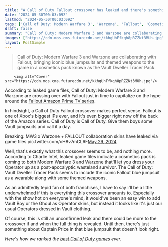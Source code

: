 ```yaml
---
title: "A Call of Duty Fallout crossover has leaked and there's something about Captain Price wearing a Vault jumpsuit that just doesn't look right"
date: "2024-05-30T00:03:09Z"
lastmod: "2024-05-30T00:03:09Z"
tags: ['Call of Duty: Modern Warfare 3', 'Warzone', 'Fallout', 'Cosmetics Pack', 'Post-apocalyptic']
draft: false
summary: "Call of Duty: Modern Warfare 3 and Warzone are collaborating with Fallout, bringing iconic blue jumpsuits and themed weapons to the game in a cosmetics pack known as the Vault Dweller Tracer Pack."
images: ["https://cdn.mos.cms.futurecdn.net/kkhgUhFfkqh8pRZZNt3MUh.jpg"]
layout: PostSimple
---
```

> Call of Duty: Modern Warfare 3 and Warzone are collaborating with Fallout, bringing iconic blue jumpsuits and themed weapons to the game in a cosmetics pack known as the Vault Dweller Tracer Pack.


        <img alt="Cover" src="https://cdn.mos.cms.futurecdn.net/kkhgUhFfkqh8pRZZNt3MUh.jpg"/>
        
According to leaked game files, Call of Duty: Modern Warfare 3 and Warzone are crossing over with Fallout just in time to capitalize on the hype around the [Fallout Amazon Prime TV series](https://www.gamesradar.com/fallout-tv-show-season-one-amazon-prime-video-release-date-cast-trailer-story-setting-guide/).

In hindsight, a Call of Duty Fallout crossover makes perfect sense. Fallout is one of Xbox's biggest IPs ever, and it's even bigger right now off the back of the Amazon series. Call of Duty is Call of Duty. Give them boys some Vault jumpsuits and call it a day.

Breaking: MW3 x Warzone + FALLOUT collaboration skins have leaked via game files pic.twitter.com/oH8v7mCL6F[May 29, 2024](https://twitter.com/charlieINTEL/status/1795854134223970702)

Well, that's exactly what this crossover seems to be, and nothing more. According to Charlie Intel, leaked game files indicate a cosmetics pack is coming to both Modern Warfare 3 and Warzone that'll let you dress your Operator up as a post-apocalyptic wasteland survivor. The Call of Duty: Vault Dweller Tracer Pack seems to include the iconic Fallout blue jumpsuit as a wearable along with some themed weapons.

As an admittedly tepid fan of both franchises, I have to say I'll be a little underwhelmed if this is everything this crossover amounts to. Especially with the show hot on everyone's mind, it would've been an easy win to add Vault Boy or the Ghoul as Operator skins, but instead it looks like it's just our usual Operators dressed in Vault clothing.

Of course, this is still an unconfirmed leak and there could be more to the crossover if and when the full thing is revealed. Until then, there's just something about Captain Price in that blue jumpsuit that doesn't look right.

*Here's how we ranked the *[<em>best Call of Duty games</em>](https://www.gamesradar.com/best-call-of-duty-games/)* ever.*
        